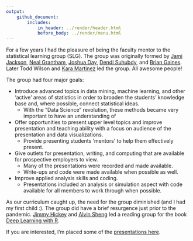 ```yaml
---
output: 
    github_document:
        includes: 
            in_header: ../render/header.html
            before_body: ../render/menu.html
---
```


For a few years I had the pleasure of being the faculty mentor to the statistical learning group (SLG).  The group was originally formed by [Jami Jackson](https://www.linkedin.com/in/jami-mulgrave-ph-d-3419445/), [Neal Grantham](https://www.linkedin.com/in/nsgrantham/), [Joshua Day](https://www.linkedin.com/in/joshday/), [Dendi Suhubdy](https://www.linkedin.com/in/dendisuhubdy/), and [Brian Gaines](https://www.linkedin.com/in/briangainesstats/). Later Todd Wilson and [Kara Martinez](https://www.linkedin.com/in/kara-martinez-1163a4152/) led the group. All awesome people!

The group had four major goals:

- Introduce advanced topics in data mining, machine learning, and other 'active' areas of statistics in order to broaden the students' knowledge base and, where possible, connect statistical ideas. 
    + With the "Data Science" revolution, these methods became very important to have an understanding of
- Offer opportunities to present upper level topics and improve presentation and teaching ability with a focus on audience of the presentation and data visualizations.
    + Provide presenting students 'mentors' to help them effectively present.
- Give outlets for presentation, writing, and computing that are available for prospective employers to view.
    + Many of the presentations were recorded and made available.
    + Write-ups and code were made available when possible as well.
- Improve applied analysis skills and coding.
    + Presentations included an analysis or simulation aspect with code available for all members to work through when possible.

As our curriculum caught up, the need for the group diminished (and I had my first child :). The group did have a brief resurgence just prior to the pandemic.  [Jimmy Hickey](https://www.linkedin.com/in/jimmyjhickey/) and [Alvin Sheng](https://www.linkedin.com/in/alvin-sheng-b06351110/) led a reading group for the book [Deep Learning with R](https://github.com/AlvinSheng/SLG-Deep-Learning). 

If you are interested, I'm placed some of the [presentations here](SLGpresentations.html).

